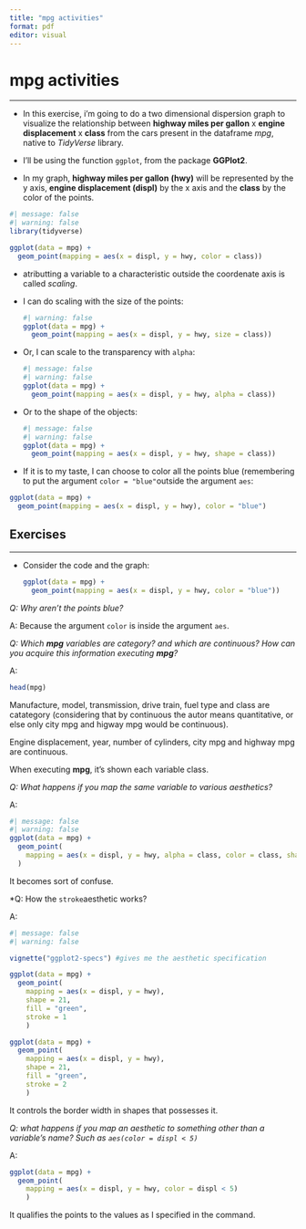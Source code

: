 ```yaml
---
title: "mpg activities"
format: pdf
editor: visual
---
```


## 

# mpg activities

------------------------------------------------------------------------

-   In this exercise, i'm going to do a two dimensional dispersion graph to visualize the relationship between **highway miles per gallon** x **engine displacement** x **class** from the cars present in the dataframe *mpg*, native to *TidyVerse* library.

-   I'll be using the function `ggplot`, from the package **GGPlot2**.

-   In my graph, **highway miles per gallon** **(hwy)** will be represented by the y axis, **engine displacement (displ)** by the x axis and the **class** by the color of the points.

```r
#| message: false
#| warning: false
library(tidyverse)

ggplot(data = mpg) + 
  geom_point(mapping = aes(x = displ, y = hwy, color = class))
```

-   atributting a variable to a characteristic outside the coordenate axis is called *scaling*.

-   I can do scaling with the size of the points:

    ```r
    #| warning: false
    ggplot(data = mpg) +
      geom_point(mapping = aes(x = displ, y = hwy, size = class))
    ```

-   Or, I can scale to the transparency with `alpha`:

    ```r
    #| message: false
    #| warning: false
    ggplot(data = mpg) +
      geom_point(mapping = aes(x = displ, y = hwy, alpha = class))
    ```

-   Or to the shape of the objects:

    ```r
    #| message: false
    #| warning: false
    ggplot(data = mpg) +
      geom_point(mapping = aes(x = displ, y = hwy, shape = class))
    ```

-   If it is to my taste, I can choose to color all the points blue (remembering to put the argument `color = "blue"`outside the argument `aes`:

```r
ggplot(data = mpg) +
  geom_point(mapping = aes(x = displ, y = hwy), color = "blue")
```

## Exercises

------------------------------------------------------------------------

-   Consider the code and the graph:

    ```r
    ggplot(data = mpg) +
      geom_point(mapping = aes(x = displ, y = hwy, color = "blue"))
    ```

*Q: Why aren't the points blue?*

A: Because the argument `color` is inside the argument `aes`.

*Q: Which **mpg** variables are category? and which are continuous? How can you acquire this information executing **mpg**?*

A:

```r
head(mpg)
```

Manufacture, model, transmission, drive train, fuel type and class are catategory (considering that by continuous the autor means quantitative, or else only city mpg and higway mpg would be continuous).

Engine displacement, year, number of cylinders, city mpg and highway mpg are continuous.

When executing **mpg**, it's shown each variable class.

*Q: What happens if you map the same variable to various aesthetics?*

A:

```r
#| message: false
#| warning: false
ggplot(data = mpg) +
  geom_point(
    mapping = aes(x = displ, y = hwy, alpha = class, color = class, shape = class)
  )
```

It becomes sort of confuse.

\*Q: How the `stroke`aesthetic works?

A:

```r
#| message: false
#| warning: false

vignette("ggplot2-specs") #gives me the aesthetic specification

ggplot(data = mpg) +
  geom_point(
    mapping = aes(x = displ, y = hwy),
    shape = 21,
    fill = "green",
    stroke = 1
    )

ggplot(data = mpg) +
  geom_point(
    mapping = aes(x = displ, y = hwy),
    shape = 21,
    fill = "green",
    stroke = 2
    )
```

It controls the border width in shapes that possesses it.

*Q: what happens if you map an aesthetic to something other than a variable's name? Such as `aes(color = displ < 5)`*

A:

```r
ggplot(data = mpg) +
  geom_point(
    mapping = aes(x = displ, y = hwy, color = displ < 5)
    )
```

It qualifies the points to the values as I specified in the command.
